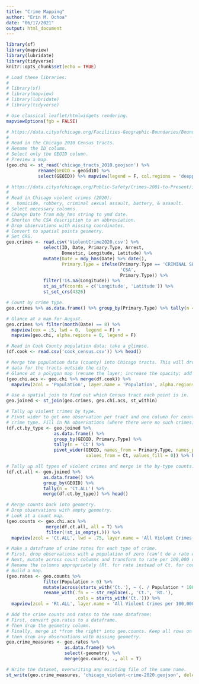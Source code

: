 ```yaml
---
title: "Crime Mapping"
author: "Erin M. Ochoa"
date: "06/17/2021"
output: html_document
---
```


```r
library(sf)
library(mapview)
library(lubridate)
library(tidyverse)
knitr::opts_chunk$set(echo = TRUE)
```

```r
# Load these libraries:
# 
# library(sf)
# library(mapview)
# library(lubridate)
# library(tidyverse)

# Use classical leaflet/htmlwidgets rendering.
mapviewOptions(fgb = FALSE)
```


```r
# https://data.cityofchicago.org/Facilities-Geographic-Boundaries/Boundaries-Census-Tracts-2010/5jrd-6zik
# 
# Read in the Chicago 2010 Census tracts.
# Rename the ID column.
# Select only the GEOID column.
# Preview a map.
(geo.chi <- st_read('chicago_tracts_2010.geojson') %>% 
            rename(GEOID = geoid10) %>% 
            select(GEOID)) %>% mapview(legend = F, col.regions = 'deeppink')
```

```r
# https://data.cityofchicago.org/Public-Safety/Crimes-2001-to-Present/ijzp-q8t2/data
# 
# Read in Chicago violent crimes (2020):
#   homicide, robbery, criminal sexual assault, battery, & assault.
# Select necessary columns.
# Change Date from mdy_hms string to ymd date.
# Shorten the CSA description to an abbreviation.
# Drop observations with missing coordinates.
# Convert to spatial points geometry.
# Set CRS.
geo.crimes <- read.csv('ViolentCrime2020.csv') %>% 
              select(ID, Date, Primary.Type, Arrest,
                     Domestic, Longitude, Latitude) %>% 
              mutate(Date = mdy_hms(Date) %>% date(),
                     Primary.Type = ifelse(Primary.Type == 'CRIMINAL SEXUAL ASSAULT',
                                           'CSA',
                                           Primary.Type)) %>% 
              filter(!is.na(Longitude)) %>% 
              st_as_sf(coords = c('Longitude', 'Latitude')) %>%
              st_set_crs(4326)

# Count by crime type.
geo.crimes %>% as.data.frame() %>% group_by(Primary.Type) %>% tally(n = 'Count')

# Glance at a map for August.
geo.crimes %>% filter(month(Date) == 8) %>%
  mapview(cex = .5, lwd = 0,  legend = F) + 
  mapview(geo.chi, alpha.regions = 0, legend = F)
```

```r
# Read in Cook County population data; take a glimpse.
(df.cook <- read.csv('cook_census.csv')) %>% head()
```

```r
# Merge the population data (county) into Chicago tracts. This will drop the
# data for the tracts outside the city.
# Glance at a polygon map (rename the layer; increase the opacity; add heavier borders).
(geo.chi.acs <- geo.chi %>% merge(df.cook)) %>%
  mapview(zcol = 'Population', layer.name = 'Population', alpha.regions = .65, lwd = .85)
```

```r
# Use a spatial join to find out which Census tract each point is in.
geo.joined <- st_join(geo.crimes, geo.chi.acs, st_within)

# Tally up violent crimes by type.
# Pivot wider to get one observation per tract and one column for counts of each
# crime type. Fill in NA observations (where there were no such crimes) with zeros.
(df.ct.by_type <- geo.joined %>%
                  as.data.frame() %>%
                  group_by(GEOID, Primary.Type) %>%
                  tally(n = 'Ct') %>% 
                  pivot_wider(GEOID, names_from = Primary.Type, names_prefix = 'Ct.',
                              values_from = Ct, values_fill = 0)) %>% head()

# Tally up all types of violent crimes and merge in the by-type counts.
(df.ct.all <- geo.joined %>%
              as.data.frame() %>%
              group_by(GEOID) %>%
              tally(n = 'Ct.ALL') %>% 
              merge(df.ct.by_type)) %>% head()

# Merge counts back into geometry.
# Drop observations with empty geometry.
# Look at a count map.
(geo.counts <- geo.chi.acs %>%
               merge(df.ct.all, all = T) %>% 
               filter(!st_is_empty(.))) %>%
  mapview(zcol = 'Ct.ALL', lwd = .75, layer.name = 'All Violent Crimes (Count)')
```

```r
# Make a dataframe of crime rates for each type of crime.
# First, drop observations with a population of zero (can't do a rate with division by 0).
# Next, mutate across count columns and transform to rate per 100,000 residents.
# Rename the columns appropriately (Rt. for rate instead of Ct. for count).
# Build a map.
(geo.rates <- geo.counts %>%
              filter(Population > 0) %>% 
              mutate(across(starts_with('Ct.'), ~ (. / Population * 100000))) %>%
              rename_with(.fn = ~ str_replace(., 'Ct.', 'Rt.'),
                          .cols = starts_with('Ct.'))) %>%
  mapview(zcol = 'Rt.ALL', layer.name = 'All Violent Crimes per 100,000', lwd = 1)
```

```r
# Add the crime counts and rates to the same dataframe:
# First, convert geo.rates to a dataframe.
# Then drop the geometry column.
# Finally, merge it *from the right* into geo.counts. Keep all rows on both sides. BUT
# then drop any observations with missing geometry.
geo.crime_measures <- geo.rates %>%
                      as.data.frame() %>%
                      select(-geometry) %>%
                      merge(geo.counts, ., all = T)

# Write the dataset, overwriting any existing file of the same name.
st_write(geo.crime_measures, 'chicago_violent-crime-2020.geojson', delete_dsn = T)
```